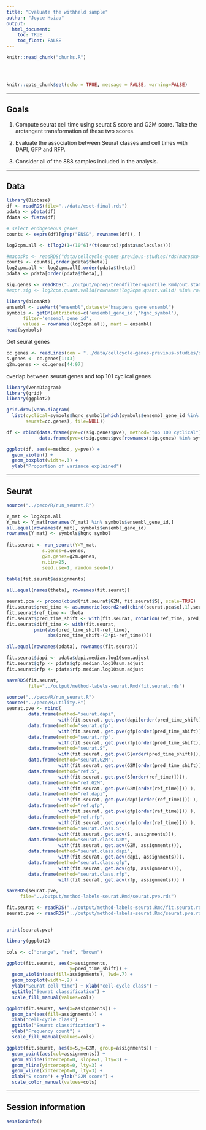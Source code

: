 ```yaml
---
title: "Evaluate the withheld sample"
author: "Joyce Hsiao"
output: 
  html_document:
    toc: TRUE
    toc_float: FALSE
---
```


<!-- The file analysis/chunks.R contains chunks that define default settings
shared across the workflowr files. -->
```r
knitr::read_chunk("chunks.R")
```

<!-- Update knitr chunk options -->
```r
```

<!-- Insert the date the file was last updated -->
```r
```

<!-- Insert the code version (Git commit SHA1) if Git repository exists and R
 package git2r is installed -->
```r
```

```r
knitr::opts_chunk$set(echo = TRUE, message = FALSE, warning=FALSE)
```

---

## Goals

1. Compute seurat cell time using seurat S score and G2M score. Take the arctangent transformation of these two scores. 

2. Evaluate the association between Seurat classes and cell times with DAPI, GFP and RFP. 

3. Consider all of the 888 samples included in the analysis. 

---

## Data

```r
library(Biobase)
df <- readRDS(file="../data/eset-final.rds")
pdata <- pData(df)
fdata <- fData(df)

# select endogeneous genes
counts <- exprs(df)[grep("ENSG", rownames(df)), ]

log2cpm.all <- t(log2(1+(10^6)*(t(counts)/pdata$molecules)))

#macosko <- readRDS("data/cellcycle-genes-previous-studies/rds/macosko-2015.rds")
counts <- counts[,order(pdata$theta)]
log2cpm.all <- log2cpm.all[,order(pdata$theta)]
pdata <- pdata[order(pdata$theta),]

sig.genes <- readRDS("../output/npreg-trendfilter-quantile.Rmd/out.stats.ordered.sig.101.rds")
#expr.sig <- log2cpm.quant.valid[rownames(log2cpm.quant.valid) %in% rownames(sig.genes), ]

library(biomaRt)
ensembl <- useMart("ensembl",dataset="hsapiens_gene_ensembl")
symbols <- getBM(attributes=c('ensembl_gene_id','hgnc_symbol'), 
      filter='ensembl_gene_id', 
      values = rownames(log2cpm.all), mart = ensembl)
head(symbols)
```

Get seurat genes 

```r
cc.genes <- readLines(con = "../data/cellcycle-genes-previous-studies/seurat_cellcycle/regev_lab_cell_cycle_genes.txt")
s.genes <- cc.genes[1:43]
g2m.genes <- cc.genes[44:97]
```

overlap between seurat genes and top 101 cyclical genes

```r
library(VennDiagram)
library(grid)
library(ggplot2)

grid.draw(venn.diagram(
  list(cyclical=symbols$hgnc_symbol[which(symbols$ensembl_gene_id %in% rownames(sig.genes))],
       seurat=cc.genes), file=NULL))

df <- rbind(data.frame(pve=c(sig.genes$pve), method="top 100 cyclical"),
            data.frame(pve=c(sig.genes$pve[rownames(sig.genes) %in% symbols$ensembl_gene_id[which(symbols$hgnc_symbol %in% cc.genes)]]), method="overlap"))

ggplot(df, aes(x=method, y=pve)) +
  geom_violin() +
  geom_boxplot(width=.3) +
  ylab("Proportion of variance explained")
```


---

## Seurat

```r
source("../peco/R/run_seurat.R")

Y_mat <- log2cpm.all
Y_mat <- Y_mat[rownames(Y_mat) %in% symbols$ensembl_gene_id,]
all.equal(rownames(Y_mat), symbols$ensembl_gene_id)
rownames(Y_mat) <- symbols$hgnc_symbol
  
fit.seurat <- run_seurat(Y=Y_mat, 
             s.genes=s.genes, 
             g2m.genes=g2m.genes, 
             n.bin=25,
             seed.use=1, random.seed=1)
  
table(fit.seurat$assignments)

all.equal(names(theta), rownames(fit.seurat))

seurat.pca <- prcomp(cbind(fit.seurat$G2M, fit.seurat$S), scale=TRUE)
fit.seurat$pred_time <- as.numeric(coord2rad(cbind(seurat.pca$x[,1],seurat.pca$x[,2])))
fit.seurat$ref_time <- theta
fit.seurat$pred_time_shift <- with(fit.seurat, rotation(ref_time, pred_time)$y2shift)
fit.seurat$diff_time <- with(fit.seurat,
          pmin(abs(pred_time_shift-ref_time),
               abs(pred_time_shift-(2*pi-ref_time))))

all.equal(rownames(pdata), rownames(fit.seurat))

fit.seurat$dapi <- pdata$dapi.median.log10sum.adjust
fit.seurat$gfp <- pdata$gfp.median.log10sum.adjust
fit.seurat$rfp <- pdata$rfp.median.log10sum.adjust

saveRDS(fit.seurat,
        file="../output/method-labels-seurat.Rmd/fit.seurat.rds")

source("../peco/R/run_seurat.R")
source("../peco/R/utility.R")
seurat.pve <- rbind(
        data.frame(method="seurat.dapi", 
                   with(fit.seurat, get.pve(dapi[order(pred_time_shift)]))),
        data.frame(method="seurat.gfp", 
                   with(fit.seurat, get.pve(gfp[order(pred_time_shift)]))),
        data.frame(method="seurat.rfp", 
                   with(fit.seurat, get.pve(rfp[order(pred_time_shift)]))),
        data.frame(method="seurat.S", 
                   with(fit.seurat, get.pve(S[order(pred_time_shift)]))),
        data.frame(method="seurat.G2M", 
                   with(fit.seurat, get.pve(G2M[order(pred_time_shift)]))),
        data.frame(method="ref.S", 
                   with(fit.seurat, get.pve(S[order(ref_time)]))),
        data.frame(method="ref.G2M", 
                   with(fit.seurat, get.pve(G2M[order(ref_time)])) ),
        data.frame(method="ref.dapi", 
                   with(fit.seurat, get.pve(dapi[order(ref_time)])) ),
        data.frame(method="ref.gfp", 
                   with(fit.seurat, get.pve(gfp[order(ref_time)])) ),
        data.frame(method="ref.rfp", 
                   with(fit.seurat, get.pve(rfp[order(ref_time)])) ),
        data.frame(method="seurat.class.S", 
                   with(fit.seurat, get.aov(S, assignments))),
        data.frame(method="seurat.class.G2M", 
                   with(fit.seurat, get.aov(G2M, assignments))),
        data.frame(method="seurat.class.dapi", 
                   with(fit.seurat, get.aov(dapi, assignments))),
        data.frame(method="seurat.class.gfp", 
                   with(fit.seurat, get.aov(gfp, assignments))),
        data.frame(method="seurat.class.rfp", 
                   with(fit.seurat, get.aov(rfp, assignments))) )

saveRDS(seurat.pve,
     file="../output/method-labels-seurat.Rmd/seurat.pve.rds")
```


```r
fit.seurat <- readRDS("../output/method-labels-seurat.Rmd/fit.seurat.rds")
seurat.pve <- readRDS("../output/method-labels-seurat.Rmd/seurat.pve.rds")


print(seurat.pve)

library(ggplot2)

cols <- c("orange", "red", "brown")

ggplot(fit.seurat, aes(x=assignments,
                       y=pred_time_shift)) +
  geom_violin(aes(fill=assignments), lwd=.7) +
  geom_boxplot(width=.2) +
  ylab("Seurat cell time") + xlab("cell-cycle class") +
  ggtitle("Seurat classification") +
  scale_fill_manual(values=cols)

ggplot(fit.seurat, aes(x=assignments)) +
  geom_bar(aes(fill=assignments)) +
  xlab("cell-cycle class") +
  ggtitle("Seurat classification") +
  ylab("Frequency count") +
  scale_fill_manual(values=cols)

ggplot(fit.seurat, aes(x=S,y=G2M, group=assignments)) +
  geom_point(aes(col=assignments)) +
  geom_abline(intercept=0, slope=1, lty=3) +
  geom_hline(yintercept=0, lty=3) +
  geom_vline(xintercept=0, lty=3) + 
  xlab("S score") + ylab("G2M score") +
  scale_color_manual(values=cols)
```





---

## Session information

```r
sessionInfo()
```


